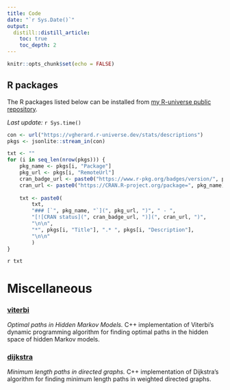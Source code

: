 ```yaml
---
title: Code
date: "`r Sys.Date()`"
output:
  distill::distill_article:
    toc: true
    toc_depth: 2
---
```


```r
knitr::opts_chunk$set(echo = FALSE)
```

## R packages

The R packages listed below can be installed from [my R-universe public repository](https://vgherard.r-universe.dev/).

*Last update:* `r Sys.time()`

```r
con <- url("https://vgherard.r-universe.dev/stats/descriptions")
pkgs <- jsonlite::stream_in(con)

txt <- ""
for (i in seq_len(nrow(pkgs))) {
	pkg_name <- pkgs[i, "Package"]
	pkg_url <- pkgs[i, "RemoteUrl"]
	cran_badge_url <- paste0("https://www.r-pkg.org/badges/version/", pkg_name)
	cran_url <- paste0("https://CRAN.R-project.org/package=", pkg_name)
	
	txt <- paste0(
		txt, 
		"### [`", pkg_name, "`](", pkg_url, ")", " - ",
		"[![CRAN status](", cran_badge_url, ")](", cran_url, ")",
		"\n\n",
		"*", pkgs[i, "Title"], ".* ", pkgs[i, "Description"],
		"\n\n"
		)
}

```

`r txt`

# Miscellaneous

### **[viterbi](https://github.com/vgherard/viterbi)**

*Optimal paths in Hidden Markov Models.* C++ implementation of Viterbi's dynamic programming algorithm for finding optimal paths in the hidden space of hidden Markov models.

### **[dijkstra](https://github.com/vgherard/dijkstra)**

*Minimum length paths in directed graphs.* C++ implementation of Dijkstra's algorithm for finding minimum length paths in weighted directed graphs.


